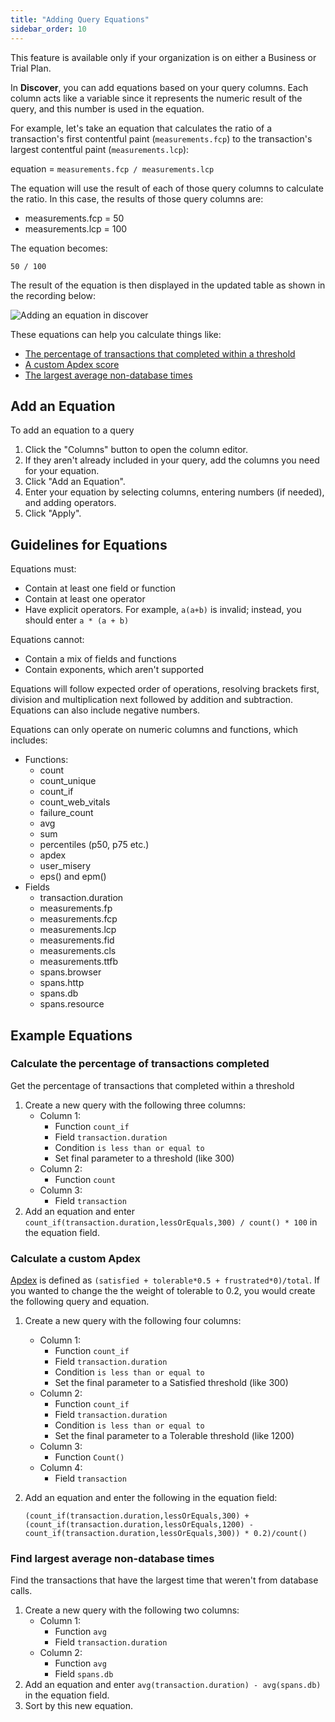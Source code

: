 ```yaml
---
title: "Adding Query Equations"
sidebar_order: 10
---
```


<Note>

This feature is available only if your organization is on either a Business or Trial Plan.

</Note>

In **Discover**, you can add equations based on your query columns. Each column acts like a variable since it represents the numeric result of the query, and this number is used in the equation.

For example, let's take an equation that calculates the ratio of a transaction's first contentful paint (`measurements.fcp`) to the transaction's largest contentful paint (`measurements.lcp`):

equation = `measurements.fcp / measurements.lcp`

The equation will use the result of each of those query columns to calculate the ratio. In this case, the results of those query columns are:

- measurements.fcp = 50
- measurements.lcp = 100

The equation becomes:

`50 / 100`

The result of the equation is then displayed in the updated table as shown in the recording below:

![Adding an equation in discover](./add_equation.gif)

These equations can help you calculate things like:

- [The percentage of transactions that completed within a threshold](#calculate-the-percentage-of-transactions-completed)
- [A custom Apdex score](#calculate-a-custom-apdex)
- [The largest average non-database times](#find-largest-average-non-database-times)

## Add an Equation

To add an equation to a query

1. Click the "Columns" button to open the column editor.
2. If they aren't already included in your query, add the columns you need for your equation.
3. Click "Add an Equation".
4. Enter your equation by selecting columns, entering numbers (if needed), and adding operators.
5. Click "Apply".

## Guidelines for Equations

Equations must:

- Contain at least one field or function
- Contain at least one operator
- Have explicit operators. For example, `a(a+b)` is invalid; instead, you should enter `a * (a + b)`

Equations cannot:

- Contain a mix of fields and functions
- Contain exponents, which aren't supported

Equations will follow expected order of operations, resolving brackets first, division and multiplication next followed by addition and subtraction. Equations can also include negative numbers.

Equations can only operate on numeric columns and functions, which includes:

- Functions:
  - count
  - count_unique
  - count_if
  - count_web_vitals
  - failure_count
  - avg
  - sum
  - percentiles (p50, p75 etc.)
  - apdex
  - user_misery
  - eps() and epm()
- Fields
  - transaction.duration
  - measurements.fp
  - measurements.fcp
  - measurements.lcp
  - measurements.fid
  - measurements.cls
  - measurements.ttfb
  - spans.browser
  - spans.http
  - spans.db
  - spans.resource

## Example Equations

### Calculate the percentage of transactions completed

Get the percentage of transactions that completed within a threshold

1. Create a new query with the following three columns:
   - Column 1:
     - Function `count_if`
     - Field `transaction.duration`
     - Condition `is less than or equal to`
     - Set final parameter to a threshold (like 300)
   - Column 2:
     - Function `count`
   - Column 3:
     - Field `transaction`
2. Add an equation and enter `count_if(transaction.duration,lessOrEquals,300) / count() * 100` in the equation field.

### Calculate a custom Apdex

[Apdex](/product/performance/metrics/#apdex) is defined as `(satisfied + tolerable*0.5 + frustrated*0)/total`. If you wanted to change the the weight of tolerable to 0.2, you would create the following query and equation.

1. Create a new query with the following four columns:
   - Column 1:
     - Function `count_if`
     - Field `transaction.duration`
     - Condition `is less than or equal to`
     - Set the final parameter to a Satisfied threshold (like 300)
   - Column 2:
     - Function `count_if`
     - Field `transaction.duration`
     - Condition `is less than or equal to`
     - Set the final parameter to a Tolerable threshold (like 1200)
   - Column 3:
     - Function `Count()`
   - Column 4:
     - Field `transaction`
2. Add an equation and enter the following in the equation field:

   `(count_if(transaction.duration,lessOrEquals,300) + (count_if(transaction.duration,lessOrEquals,1200) - count_if(transaction.duration,lessOrEquals,300)) * 0.2)/count()`

### Find largest average non-database times

Find the transactions that have the largest time that weren't from database calls.

1. Create a new query with the following two columns:
   - Column 1:
     - Function `avg`
     - Field `transaction.duration`
   - Column 2:
     - Function `avg`
     - Field `spans.db`
2. Add an equation and enter `avg(transaction.duration) - avg(spans.db)` in the equation field.
3. Sort by this new equation.
